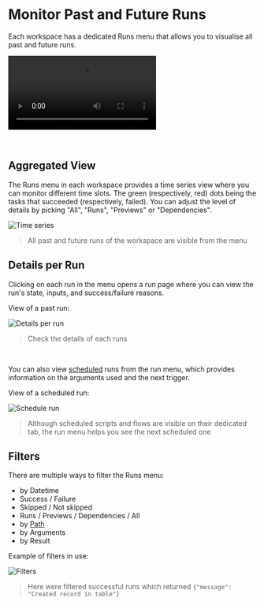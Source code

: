 
# Monitor Past and Future Runs

Each workspace has a dedicated Runs menu that allows you to visualise all past and future runs.

<video
    className="border-2 rounded-xl object-cover w-full h-full dark:border-gray-800"
    autoPlay
    loop
    controls
    id="main-video"
    src="/videos/runs-menu.mp4"
/>

<br/>

<div class="grid grid-cols-2 gap-6 mb-4">
    <DocCard
    	title="Audit Logs"
    	description="Audit logs are another feature, available in the Enterprise Edition only. They capture and record every operation and action with side-effects."
    	href="/docs/core_concepts/audit_logs"
    />
</div>


## Aggregated View

The Runs menu in each workspace provides a time series view where you can monitor different time slots. The green (respectively, red) dots being the tasks that succeeded (respectively, failed). You can adjust the level of details by picking "All", "Runs", "Previews" or "Dependencies".

![Time series](./1-runs-menu.png 'Time series')

> All past and future runs of the workspace are visible from the menu

## Details per Run

Clicking on each run in the menu opens a run page where you can view the run's state, inputs, and success/failure reasons.

View of a past run:

![Details per run](./2-detail-per-run.png 'Details per run')

> Check the details of each runs

<br/>

You can also view [scheduled](../1_scheduling/index.md) runs from the run menu, which provides information on the arguments used and the next trigger.

View of a scheduled run:

![Schedule run](./3-scheduled-run.png)

> Although scheduled scripts and flows are visible on their dedicated tab, the run menu helps you see the next scheduled one

## Filters

There are multiple ways to filter the Runs menu:

- by Datetime
- Success / Failure
- Skipped / Not skipped
- Runs / Previews / Dependencies / All
- by [Path](../../reference/index.md#path)
- by Arguments
- by Result

Example of filters in use:

![Filters](./4-filters.png 'Filters')

> Here were filtered successful runs which returned `{"message": "Created record in table"}`
